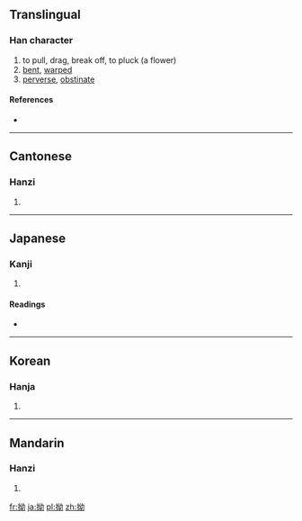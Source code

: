 ==Translingual==

===Han character===
{{Han char|rn=64|rad=手|as=05|sn=8|four=5402<sub>7</sub>|canj=手女戈尸 (QVIS)}}

# to pull, drag, break off, to pluck (a flower)
# [[bent]], [[warped]]
# [[perverse]], [[obstinate]]

====References====
* {{Han ref|kx=0426.040|dkj=11962|dj=0774.060|hdz=31862.060|uh=62D7|ud=25303|bh=A9ED|bd=43501}}

----

==Cantonese==

===Hanzi===
{{yue-hanzi|jyut=|y=aau2, aau3}}

# {{defn|Cantonese|sort=手05}}

----

==Japanese==

===Kanji===
{{ja-kanji|grade=|rs=手05}}

# {{defn|Japanese|sort=手05}}

====Readings====
* {{ja-readings|on=[[おう]] (ō), [[よう]] (yō), [[いく]] (iku)|kun=[[ねじける]] (nejikeru), [[すねる]] (suneru)}}

----

==Korean==

===Hanja===
{{ko-hanja|hangeul=요|eumhun=|rv=yo|mr=yo|y=yo}}

# {{defn|Korean|sort=手05}}

----

==Mandarin==

===Hanzi===
{{cmn-hanzi|pin=[[ǎo]] ([[ao3]]), [[ào]] ([[ao4]]), [[niù]] ([[niu4]])|wg=ao<sup>3</sup>, ao<sup>4</sup>, niu<sup>4</sup>}}

# {{defn|Mandarin|sort=手05}}

[[fr:拗]]
[[ja:拗]]
[[pl:拗]]
[[zh:拗]]